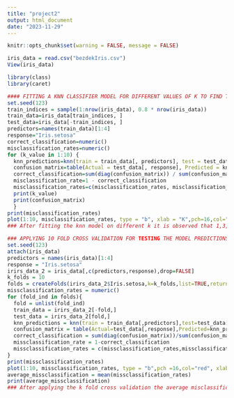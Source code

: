 ```yaml
---
title: "project2"
output: html_document
date: "2023-11-29"
---
```


```r
knitr::opts_chunk$set(warning = FALSE, message = FALSE)
```



```r
iris_data = read.csv("bezdekIris.csv")
View(iris_data)
```

```r
library(class)
library(caret)
```

```r
#### FITTING A KNN CLASSIFIER MODEL FOR DIFFERENT VALUES OF K TO FIND THE BEST K WITH LEAST MISCLASSIFICATION RATE
set.seed(123)
train_indices = sample(1:nrow(iris_data), 0.8 * nrow(iris_data))
train_data=iris_data[train_indices, ]
test_data=iris_data[-train_indices, ]
predictors=names(train_data)[1:4]
response="Iris.setosa"
correct_classification=numeric()
misclassification_rates=numeric()
for (k_value in 1:10) {
  knn_predictions=knn(train = train_data[, predictors], test = test_data[, predictors], cl = train_data[, response], k = k_value)
  confusion_matrix=table(Actual = test_data[, response], Predicted = knn_predictions)
  correct_classification=sum(diag(confusion_matrix)) / sum(confusion_matrix)
  misclassification_rate=1 - correct_classification
  misclassification_rates=c(misclassification_rates, misclassification_rate)
  print(k_value)
  print(confusion_matrix)
  }
print(misclassification_rates)
plot(1:10, misclassification_rates, type = "b", xlab = "K",pch=16,col="red", ylab = "Misclassification Rate", main = "Misclassification rate for k values")
### After fitting the knn model on different k it is observed that 1,3,4,8,9,10 gives the minimum misclassification rate. So the knn model with k =3 can be choosen for further validation
```

```r
### APPLYING 10 FOLD CROSS VALIDATION FOR TESTING THE MODEL PREDICTIONS
set.seed(123)
attach(iris_data)
predictors = names(iris_data)[1:4]
response = "Iris.setosa"
irirs_data_2 = iris_data[,c(predictors,response),drop=FALSE]
k_folds = 10
folds = createFolds(irirs_data_2$Iris.setosa,k=k_folds,list=TRUE,returnTrain = FALSE)
missclassification_rates = numeric()
for (fold_ind in folds){
  fold = unlist(fold_ind)
  train_data = irirs_data_2[-fold,]
  test_data = irirs_data_2[fold,]
  knn_predictions = knn(train = train_data[,predictors],test=test_data[,predictors],cl=train_data[,response],k=3)
  confusion_matrix = table(Actual=test_data[,response],Predicted=knn_predictions)
  correct_classification = sum(diag(confusion_matrix))/sum(confusion_matrix)
  missclassification_rate = 1-correct_classification
  missclassification_rates = c(missclassification_rates,missclassification_rate)
}
print(missclassification_rates)
plot(1:10, missclassification_rates, type = "b",pch =16,col="red", xlab = "K", ylab = "Misclassification Rate", main = "Misclassification rate for k folds")
average_missclassification = mean(missclassification_rates)
print(average_missclassification)
### After applying the k fold cross validation the average misclassification rate shows up to be 0.04
```

